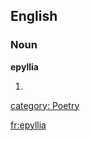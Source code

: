 ==English==

===Noun===
'''epyllia'''

# {{plural of|[[epyllion]]}}

[[category: Poetry]]

[[fr:epyllia]]